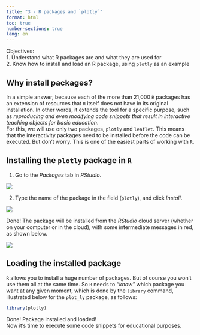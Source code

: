 ```yaml
---
title: "3 - R packages and `plotly`"
format: html
toc: true
number-sections: true
lang: en
---
```



<div class = "reminder-objetivos">
Objectives:\
1. Understand what R packages are and what they are used for\
2. Know how to install and load an R package, using `plotly` as an example
</div>




## Why install packages?

| In a simple answer, because each of the more than 21,000 `R` packages has an extension of resources that `R` itself does not have in its original installation. In other words, it extends the tool for a specific purpose, such as *reproducing and even modifying code snippets that result in interactive teaching objects for basic education*. 

| For this, we will use only two packages, `plotly` and `leaflet`. This means that the interactivity packages need to be installed before the code can be executed. But don't worry. This is one of the easiest parts of working with `R`.


## Installing the `plotly` package in `R` 


1. Go to the *Packages* tab in *RStudio*.

![](pacotes.rstudio.png)


2. Type the name of the package in the field (`plotly`), and click *Install*.

![](pacotes.plotly.png)

| Done! The package will be installed from the *RStudio* cloud server (whether on your computer or in the cloud), with some intermediate messages in red, as shown below.

![](pacotes.msg.png)

## Loading the installed package

| `R` allows you to install a huge number of packages. But of course you won't use them all at the same time. So `R` needs to *"know"* which package you want at any given moment, which is done by the `library` command, illustrated below for the `plot_ly` package, as follows:

```r
library(plotly)
```

| Done! Package installed and loaded!
| Now it's time to execute some code snippets for educational purposes.

